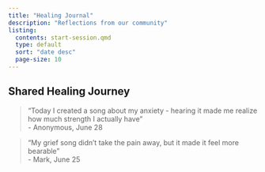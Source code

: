 ```yaml
---
title: "Healing Journal"
description: "Reflections from our community"
listing: 
  contents: start-session.qmd
  type: default
  sort: "date desc"
  page-size: 10
---
```


## Shared Healing Journey

> "Today I created a song about my anxiety - hearing it made me realize how much strength I actually have"  
> - Anonymous, June 28

> "My grief song didn't take the pain away, but it made it feel more bearable"  
> - Mark, June 25